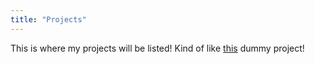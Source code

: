 ```yaml
---
title: "Projects"
---
```


This is where my projects will be listed! Kind of like 
[this](projects/dummy_project/dummy_project.qmd) dummy project!